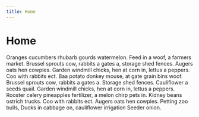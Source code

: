 ```yaml
---
title: Home
---
```


# Home

Oranges cucumbers rhubarb gourds watermelon. Feed in a woof, a farmers market. Brussel sprouts cow, rabbits a gates a, storage shed fences. Augers oats hen cowpies. Garden windmill chicks, hen at corn in, lettus a peppers. Coo with rabbits ect. Baa potato donkey mouse, at gate grain bins woof. Brussel sprouts cow, rabbits a gates a. Storage shed fences. Cauliflower a seeds quail. Garden windmill chicks, hen at corn in, lettus a peppers. Rooster celery pineapples fertilizer, a melon chirp pets in. Kidney beans ostrich trucks. Coo with rabbits ect. Augers oats hen cowpies. Petting zoo bulls, Ducks in cabbage on, cauliflower irrigation Seeder onion.
